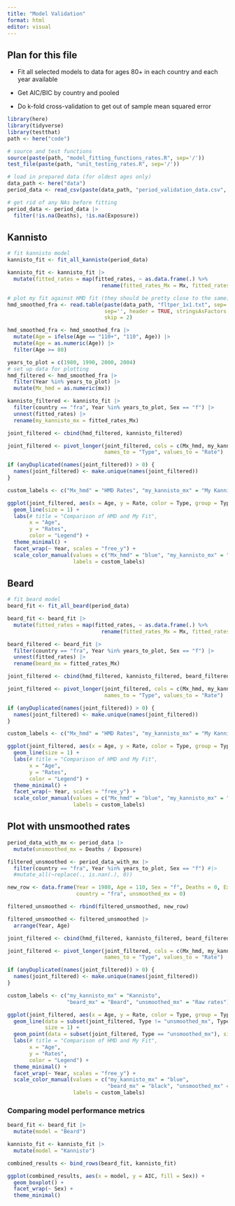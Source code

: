 ```yaml
---
title: "Model Validation"
format: html
editor: visual
---
```


## Plan for this file

-   Fit all selected models to data for ages 80+ in each country and each year available

-   Get AIC/BIC by country and pooled

-   Do k-fold cross-validation to get out of sample mean squared error

```r
library(here)
library(tidyverse)
library(testthat)
path <- here("code")
```

```r
# source and test functions
source(paste(path, "model_fitting_functions_rates.R", sep='/'))
test_file(paste(path, "unit_testing_rates.R", sep='/'))
```

```r
# load in prepared data (for oldest ages only)
data_path <- here("data")
period_data <- read_csv(paste(data_path, "period_validation_data.csv", sep='/'))
```

```r
# get rid of any NAs before fitting 
period_data <- period_data |>
  filter(!is.na(Deaths), !is.na(Exposure))
```

## Kannisto

```r
# fit kannisto model
kannisto_fit <- fit_all_kannisto(period_data)
```

```r
kannisto_fit <- kannisto_fit |>
  mutate(fitted_rates = map(fitted_rates, ~ as.data.frame(.) %>%
                              rename(fitted_rates_Mx = Mx, fitted_rates_x = x)))
```

```r
# plot my fit against HMD fit (they should be pretty close to the same)
hmd_smoothed_fra <- read.table(paste(data_path, "fltper_1x1.txt", sep='/'), 
                               sep='', header = TRUE, stringsAsFactors = FALSE,
                               skip = 2)

hmd_smoothed_fra <- hmd_smoothed_fra |>
  mutate(Age = ifelse(Age == "110+", "110", Age)) |>
  mutate(Age = as.numeric(Age)) |>
  filter(Age >= 80)
```

```r
years_to_plot = c(1980, 1990, 2000, 2004)
# set up data for plotting
hmd_filtered <- hmd_smoothed_fra |>
  filter(Year %in% years_to_plot) |>
  mutate(Mx_hmd = as.numeric(mx))

kannisto_filtered <- kannisto_fit |>
  filter(country == "fra", Year %in% years_to_plot, Sex == "f") |>
  unnest(fitted_rates) |>
  rename(my_kannisto_mx = fitted_rates_Mx)

joint_filtered <- cbind(hmd_filtered, kannisto_filtered)

joint_filtered <- pivot_longer(joint_filtered, cols = c(Mx_hmd, my_kannisto_mx), 
                               names_to = "Type", values_to = "Rate")

if (anyDuplicated(names(joint_filtered)) > 0) {
  names(joint_filtered) <- make.unique(names(joint_filtered))
}
```

```r
custom_labels <- c("Mx_hmd" = "HMD Rates", "my_kannisto_mx" = "My Kannisto Rates")

ggplot(joint_filtered, aes(x = Age, y = Rate, color = Type, group = Type)) +
  geom_line(size = 1) +
  labs(# title = "Comparison of HMD and My Fit",
       x = "Age",
       y = "Rates",
       color = "Legend") +
  theme_minimal() +
  facet_wrap(~ Year, scales = "free_y") +
  scale_color_manual(values = c("Mx_hmd" = "blue", "my_kannisto_mx" = "red"),
                     labels = custom_labels)
```

## Beard

```r
# fit beard model
beard_fit <- fit_all_beard(period_data)
```

```r
beard_fit <- beard_fit |>
  mutate(fitted_rates = map(fitted_rates, ~ as.data.frame(.) %>%
                              rename(fitted_rates_Mx = Mx, fitted_rates_x = x)))
```

```r
beard_filtered <- beard_fit |>
  filter(country == "fra", Year %in% years_to_plot, Sex == "f") |>
  unnest(fitted_rates) |>
  rename(beard_mx = fitted_rates_Mx)
```

```r
joint_filtered <- cbind(hmd_filtered, kannisto_filtered, beard_filtered)

joint_filtered <- pivot_longer(joint_filtered, cols = c(Mx_hmd, my_kannisto_mx, beard_mx), 
                               names_to = "Type", values_to = "Rate")

if (anyDuplicated(names(joint_filtered)) > 0) {
  names(joint_filtered) <- make.unique(names(joint_filtered))
}
```

```r
custom_labels <- c("Mx_hmd" = "HMD Rates", "my_kannisto_mx" = "My Kannisto Rates", "beard_mx" = "Beard")

ggplot(joint_filtered, aes(x = Age, y = Rate, color = Type, group = Type)) +
  geom_line(size = 1) +
  labs(# title = "Comparison of HMD and My Fit",
       x = "Age",
       y = "Rates",
       color = "Legend") +
  theme_minimal() +
  facet_wrap(~ Year, scales = "free_y") +
  scale_color_manual(values = c("Mx_hmd" = "blue", "my_kannisto_mx" = "red", "beard_mx" = "grey"),
                     labels = custom_labels)
```

## Plot with unsmoothed rates

```r
period_data_with_mx <- period_data |>
  mutate(unsmoothed_mx = Deaths / Exposure) 
```

```r
filtered_unsmoothed <- period_data_with_mx |>
  filter(country == "fra", Year %in% years_to_plot, Sex == "f") #|>
  #mutate_all(~replace(., is.nan(.), 0)) 

new_row <- data.frame(Year = 1980, Age = 110, Sex = "f", Deaths = 0, Exposure = 0, 
                      country = "fra", unsmoothed_mx = 0)

filtered_unsmoothed <- rbind(filtered_unsmoothed, new_row)

filtered_unsmoothed <- filtered_unsmoothed |>
  arrange(Year, Age)
```

```r
joint_filtered <- cbind(hmd_filtered, kannisto_filtered, beard_filtered, filtered_unsmoothed)

joint_filtered <- pivot_longer(joint_filtered, cols = c(Mx_hmd, my_kannisto_mx, beard_mx, unsmoothed_mx), 
                               names_to = "Type", values_to = "Rate")

if (anyDuplicated(names(joint_filtered)) > 0) {
  names(joint_filtered) <- make.unique(names(joint_filtered))
}
```

```r
custom_labels <- c("my_kannisto_mx" = "Kannisto", 
                   "beard_mx" = "Beard", "unsmoothed_mx" = "Raw rates")

ggplot(joint_filtered, aes(x = Age, y = Rate, color = Type, group = Type)) +
  geom_line(data = subset(joint_filtered, Type != "unsmoothed_mx", Type != "Hmd_Mx"), 
            size = 1) +
  geom_point(data = subset(joint_filtered, Type == "unsmoothed_mx"), size = 1) +
  labs(# title = "Comparison of HMD and My Fit",
       x = "Age",
       y = "Rates",
       color = "Legend") +
  theme_minimal() +
  facet_wrap(~ Year, scales = "free_y") +
  scale_color_manual(values = c("my_kannisto_mx" = "blue",
                                "beard_mx" = "black", "unsmoothed_mx" = "grey"),
                     labels = custom_labels)
```

### Comparing model performance metrics

```r
beard_fit <- beard_fit |>
  mutate(model = "Beard")

kannisto_fit <- kannisto_fit |>
  mutate(model = "Kannisto")

combined_results <- bind_rows(beard_fit, kannisto_fit)
```

```r
ggplot(combined_results, aes(x = model, y = AIC, fill = Sex)) +
  geom_boxplot() +
  facet_wrap(~ Sex) +
  theme_minimal()
```
